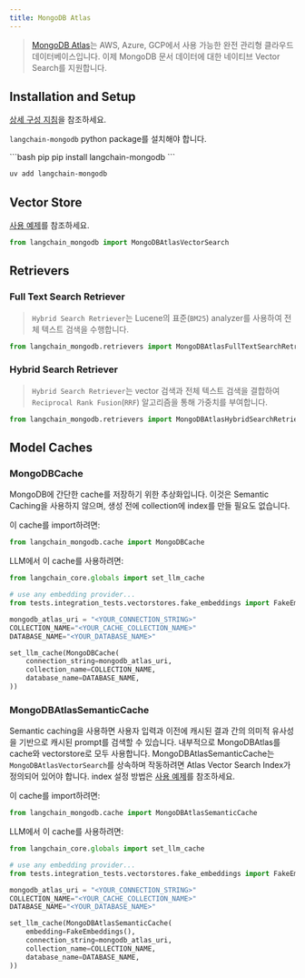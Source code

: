 ```yaml
---
title: MongoDB Atlas
---
```


>[MongoDB Atlas](https://www.mongodb.com/docs/atlas/)는 AWS, Azure, GCP에서 사용 가능한 완전 관리형 클라우드
> 데이터베이스입니다. 이제 MongoDB 문서 데이터에 대한 네이티브
> Vector Search를 지원합니다.

## Installation and Setup

[상세 구성 지침](/oss/integrations/vectorstores/mongodb_atlas)을 참조하세요.

`langchain-mongodb` python package를 설치해야 합니다.

<CodeGroup>
```bash pip
pip install langchain-mongodb
```

```bash uv
uv add langchain-mongodb
```
</CodeGroup>

## Vector Store

[사용 예제](/oss/integrations/vectorstores/mongodb_atlas)를 참조하세요.

```python
from langchain_mongodb import MongoDBAtlasVectorSearch
```

## Retrievers

### Full Text Search Retriever

>`Hybrid Search Retriever`는 Lucene의 표준(`BM25`) analyzer를 사용하여
> 전체 텍스트 검색을 수행합니다.

```python
from langchain_mongodb.retrievers import MongoDBAtlasFullTextSearchRetriever
```

### Hybrid Search Retriever

>`Hybrid Search Retriever`는 vector 검색과 전체 텍스트 검색을 결합하여
> `Reciprocal Rank Fusion`(`RRF`) 알고리즘을 통해 가중치를 부여합니다.

```python
from langchain_mongodb.retrievers import MongoDBAtlasHybridSearchRetriever
```

## Model Caches

### MongoDBCache

MongoDB에 간단한 cache를 저장하기 위한 추상화입니다. 이것은 Semantic Caching을 사용하지 않으며, 생성 전에 collection에 index를 만들 필요도 없습니다.

이 cache를 import하려면:
```python
from langchain_mongodb.cache import MongoDBCache
```

LLM에서 이 cache를 사용하려면:
```python
from langchain_core.globals import set_llm_cache

# use any embedding provider...
from tests.integration_tests.vectorstores.fake_embeddings import FakeEmbeddings

mongodb_atlas_uri = "<YOUR_CONNECTION_STRING>"
COLLECTION_NAME="<YOUR_CACHE_COLLECTION_NAME>"
DATABASE_NAME="<YOUR_DATABASE_NAME>"

set_llm_cache(MongoDBCache(
    connection_string=mongodb_atlas_uri,
    collection_name=COLLECTION_NAME,
    database_name=DATABASE_NAME,
))
```


### MongoDBAtlasSemanticCache
Semantic caching을 사용하면 사용자 입력과 이전에 캐시된 결과 간의 의미적 유사성을 기반으로 캐시된 prompt를 검색할 수 있습니다. 내부적으로 MongoDBAtlas를 cache와 vectorstore로 모두 사용합니다.
MongoDBAtlasSemanticCache는 `MongoDBAtlasVectorSearch`를 상속하며 작동하려면 Atlas Vector Search Index가 정의되어 있어야 합니다. index 설정 방법은 [사용 예제](/oss/integrations/vectorstores/mongodb_atlas)를 참조하세요.

이 cache를 import하려면:
```python
from langchain_mongodb.cache import MongoDBAtlasSemanticCache
```

LLM에서 이 cache를 사용하려면:
```python
from langchain_core.globals import set_llm_cache

# use any embedding provider...
from tests.integration_tests.vectorstores.fake_embeddings import FakeEmbeddings

mongodb_atlas_uri = "<YOUR_CONNECTION_STRING>"
COLLECTION_NAME="<YOUR_CACHE_COLLECTION_NAME>"
DATABASE_NAME="<YOUR_DATABASE_NAME>"

set_llm_cache(MongoDBAtlasSemanticCache(
    embedding=FakeEmbeddings(),
    connection_string=mongodb_atlas_uri,
    collection_name=COLLECTION_NAME,
    database_name=DATABASE_NAME,
))
```